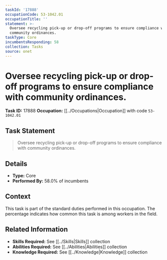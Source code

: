 ```yaml
---
taskId: '17888'
occupationCode: 53-1042.01
occupationTitle: ''
statement: >-
  Oversee recycling pick-up or drop-off programs to ensure compliance with
  community ordinances.
taskType: Core
incumbentsResponding: 58
collection: Tasks
source: onet
---
```

# Oversee recycling pick-up or drop-off programs to ensure compliance with community ordinances.

**Task ID:** 17888
**Occupation:** [[../Occupations|Occupation]] with code `53-1042.01`

## Task Statement

> Oversee recycling pick-up or drop-off programs to ensure compliance with community ordinances.

## Details

- **Type:** Core
- **Performed By:** 58.0% of incumbents

## Context

This task is part of the standard duties performed in this occupation. The percentage indicates how common this task is among workers in the field.

## Related Information

- **Skills Required:** See [[../Skills|Skills]] collection
- **Abilities Required:** See [[../Abilities|Abilities]] collection
- **Knowledge Required:** See [[../Knowledge|Knowledge]] collection
